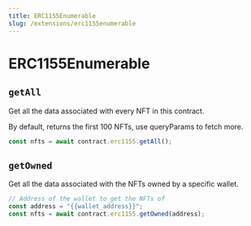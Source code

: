 ```yaml
---
title: ERC1155Enumerable
slug: /extensions/erc1155enumerable
---
```


# ERC1155Enumerable

## `getAll`

Get all the data associated with every NFT in this contract.

By default, returns the first 100 NFTs, use queryParams to fetch more.

```javascript
const nfts = await contract.erc1155.getAll();
```

## `getOwned`

Get all the data associated with the NFTs owned by a specific wallet.

```javascript
// Address of the wallet to get the NFTs of
const address = "{{wallet_address}}";
const nfts = await contract.erc1155.getOwned(address);
```
